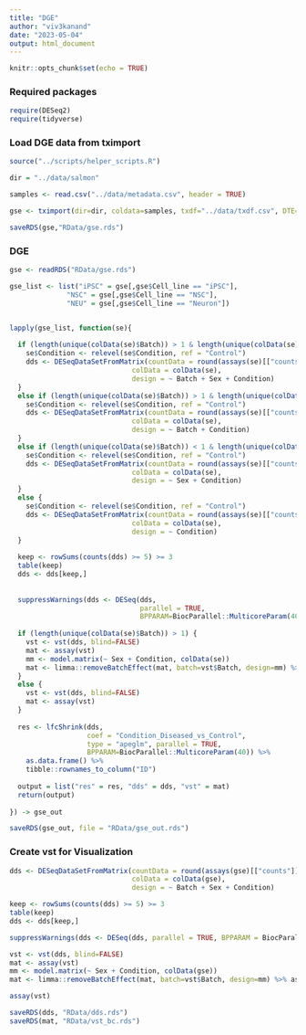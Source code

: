 ```yaml
---
title: "DGE"
author: "viv3kanand"
date: "2023-05-04"
output: html_document
---
```


```r
knitr::opts_chunk$set(echo = TRUE)
```

### Required packages
```r
require(DESeq2)
require(tidyverse)
```

### Load DGE data from tximport
```r
source("../scripts/helper_scripts.R")

dir = "../data/salmon"

samples <- read.csv("../data/metadata.csv", header = TRUE)

gse <- tximport(dir=dir, coldata=samples, txdf="../data/txdf.csv", DTE=FALSE)

saveRDS(gse,"RData/gse.rds")
```

### DGE
```r
gse <- readRDS("RData/gse.rds")

gse_list <- list("iPSC" = gse[,gse$Cell_line == "iPSC"],
              "NSC" = gse[,gse$Cell_line == "NSC"],
              "NEU" = gse[,gse$Cell_line == "Neuron"])


lapply(gse_list, function(se){
  
  if (length(unique(colData(se)$Batch)) > 1 & length(unique(colData(se)$Sex)) > 1) {
    se$Condition <- relevel(se$Condition, ref = "Control")
    dds <- DESeqDataSetFromMatrix(countData = round(assays(se)[["counts"]]),
                              colData = colData(se),
                              design = ~ Batch + Sex + Condition)
  }
  else if (length(unique(colData(se)$Batch)) > 1 & length(unique(colData(se)$Sex)) < 1) {
    se$Condition <- relevel(se$Condition, ref = "Control")
    dds <- DESeqDataSetFromMatrix(countData = round(assays(se)[["counts"]]),
                              colData = colData(se),
                              design = ~ Batch + Condition)
  }
  else if (length(unique(colData(se)$Batch)) < 1 & length(unique(colData(se)$Sex)) > 1) {
    se$Condition <- relevel(se$Condition, ref = "Control")
    dds <- DESeqDataSetFromMatrix(countData = round(assays(se)[["counts"]]),
                              colData = colData(se),
                              design = ~ Sex + Condition)
  }
  else {
    se$Condition <- relevel(se$Condition, ref = "Control")
    dds <- DESeqDataSetFromMatrix(countData = round(assays(se)[["counts"]]),
                              colData = colData(se),
                              design = ~ Condition)
  }
  
  keep <- rowSums(counts(dds) >= 5) >= 3
  table(keep)
  dds <- dds[keep,]
  
  
  suppressWarnings(dds <- DESeq(dds, 
                                parallel = TRUE, 
                                BPPARAM=BiocParallel::MulticoreParam(40)))
  
  if (length(unique(colData(se)$Batch)) > 1) {
    vst <- vst(dds, blind=FALSE)
    mat <- assay(vst)
    mm <- model.matrix(~ Sex + Condition, colData(se))
    mat <- limma::removeBatchEffect(mat, batch=vst$Batch, design=mm) %>% as.data.frame
  }
  else {
    vst <- vst(dds, blind=FALSE)
    mat <- assay(vst)
  }
  
  res <- lfcShrink(dds, 
                   coef = "Condition_Diseased_vs_Control", 
                   type = "apeglm", parallel = TRUE, 
                   BPPARAM=BiocParallel::MulticoreParam(40)) %>% 
    as.data.frame() %>%
    tibble::rownames_to_column("ID")
  
  output = list("res" = res, "dds" = dds, "vst" = mat)
  return(output)
  
}) -> gse_out

saveRDS(gse_out, file = "RData/gse_out.rds")
```


### Create vst for Visualization
```r
dds <- DESeqDataSetFromMatrix(countData = round(assays(gse)[["counts"]]),
                              colData = colData(gse),
                              design = ~ Batch + Sex + Condition)

keep <- rowSums(counts(dds) >= 5) >= 3
table(keep)
dds <- dds[keep,]

suppressWarnings(dds <- DESeq(dds, parallel = TRUE, BPPARAM = BiocParallel::MulticoreParam(40)))

vst <- vst(dds, blind=FALSE)
mat <- assay(vst)
mm <- model.matrix(~ Sex + Condition, colData(gse))
mat <- limma::removeBatchEffect(mat, batch=vst$Batch, design=mm) %>% as.data.frame

assay(vst)

saveRDS(dds, "RData/dds.rds")
saveRDS(mat, "RData/vst_bc.rds")
```















